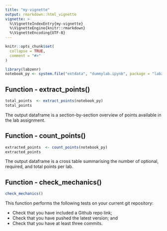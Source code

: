 ```yaml
---
title: "my-vignette"
output: rmarkdown::html_vignette
vignette: >
  %\VignetteIndexEntry{my-vignette}
  %\VignetteEngine{knitr::rmarkdown}
  %\VignetteEncoding{UTF-8}
---
```


```r
knitr::opts_chunk$set(
  collapse = TRUE,
  comment = "#>"
)
```


```r
library(labzenr)
notebook_py <- system.file("extdata", "dummylab.ipynb", package = "labzenr")
```

## Function - extract_points()

```r

total_points  <- extract_points(notebook_py)
total_points
```

The output dataframe is a section-by-section overview of points available in the lab assignment.

## Function - count_points()

```r
extracted_points  <- count_points(notebook_py)
extracted_points
```

The output dataframe is a cross table summarising the number of optional, required, and total points per lab.


## Function - check_mechanics()

```r
check_mechanics()
```

This function performs the following tests on your current git repository:

* Check that you have included a Github repo link;
* Check that you have pushed the latest version; and
* Check that you have at least three commits.

